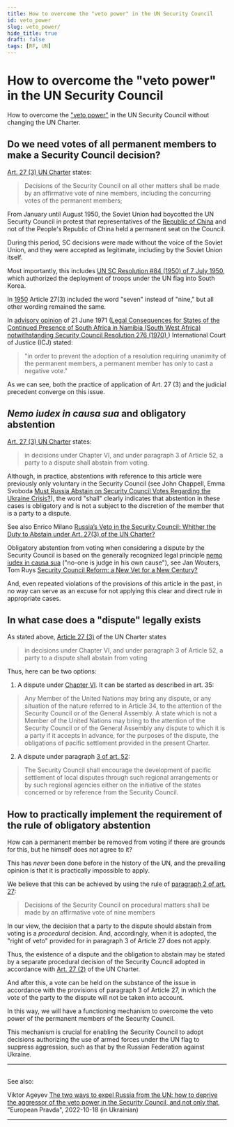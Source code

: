 ```yaml
---
title: How to overcome the "veto power" in the UN Security Council
id: veto_power
slug: veto_power/
hide_title: true
draft: false
tags: [RF, UN]
---
```



# How to overcome the "veto power" in the UN Security Council 

How to overcome the ["veto power"](https://en.wikipedia.org/wiki/United_Nations_Security_Council_veto_power) in the UN Security Council without changing the UN Charter.

## Do we need votes of all permanent members to make a Security Council decision?

[Art. 27 (3) UN Charter](https://www.un.org/en/about-us/un-charter/chapter-5) states:
> Decisions of the Security Council on all other matters shall be made by an affirmative vote of nine members, including the concurring votes of the permanent members;

From January until August 1950, the Soviet Union had boycotted the UN Security Council in protest that representatives of the [Republic of China](https://en.wikipedia.org/wiki/Taiwan) and not of the People's Republic of China held a permanent seat on the Council.

During this period, SC decisions were made without the voice of the Soviet Union, and they were accepted as legitimate, including by the Soviet Union itself.

Most importantly, this includes [UN SC Resolution #84 (1950) of 7 July 1950](https://en.wikipedia.org/wiki/United_Nations_Security_Council_Resolution_84), which authorized the deployment of troops under the UN flag into South Korea.

In [1950](https://treaties.un.org/doc/publication/ctc/uncharter.pdf) Article 27(3) included the word "seven" instead of "nine," but all other wording remained the same.

In [advisory opinion](https://www.icj-cij.org/public/files/case-related/53/053-19710621-ADV-01-00-EN.pdf) of 21 June 1971 ([Legal Consequences for States of the Continued Presence of South Africa in Namibia (South West Africa) notwithstanding Security Council Resolution 276 (1970) ](https://www.icj-cij.org/en/case/53)) International Court of Justice (ICJ) stated:

> "in order to prevent the adoption of a resolution requiring unanimity of the permanent members, a permanent member has only to cast a negative vote."

As we can see, both the practice of application of Art. 27 (3) and the judicial precedent converge on this issue.

## *Nemo iudex in causa sua* and obligatory abstention

[Art. 27 (3) UN Charter](https://www.un.org/en/about-us/un-charter/chapter-5) states:
>  in decisions under Chapter VI, and under paragraph 3 of Article 52, a party to a dispute shall abstain from voting.

Although, in practice, abstentions with reference to this article were previously only voluntary in the Security Council (see John Chappell, Emma Svoboda [Must Russia Abstain on Security Council Votes Regarding the Ukraine Crisis?](https://www.lawfareblog.com/must-russia-abstain-security-council-votes-regarding-ukraine-crisis)), the word "shall" clearly indicates that abstention in these cases is obligatory and is not a subject to the discretion of the member that is a party to a dispute.

See also Enrico Milano [Russia’s Veto in the Security Council: Whither the Duty to Abstain under Art. 27(3) of the UN Charter?](https://www.zaoerv.de/75_2015/75_2015_1_a_215_232.pdf)

Obligatory abstention from voting when considering a dispute by the Security Council is based on the generally recognized legal principle [nemo iudex in causa sua](https://en.wikipedia.org/wiki/Nemo_iudex_in_causa_sua) ("no-one is judge in his own cause"), see Jan Wouters, Tom Ruys [Security Council Reform: a New Vet for a New Century?](https://aei.pitt.edu/8980/1/ep9.pdf#page=16)

And, even repeated violations of the provisions of this article in the past, in no way can serve as an excuse for not applying this clear and direct rule in appropriate cases.

## In what case does a "dispute" legally exists 

As stated above, [Article 27 (3)](https://www.un.org/en/about-us/un-charter/chapter-5) of the UN Charter states 

>  in decisions under Chapter VI, and under paragraph 3 of Article 52, a party to a dispute shall abstain from voting 

Thus, here can be two options: 

1) A dispute under [Chapter VI](https://www.un.org/en/about-us/un-charter/chapter-6). It can be started as described in art. 35: 
> Any Member of the United Nations may bring any dispute, or any situation of the nature referred to in Article 34, to the attention of the Security Council or of the General Assembly.
> A state which is not a Member of the United Nations may bring to the attention of the Security Council or of the General Assembly any dispute to which it is a party if it accepts in advance, for the purposes of the dispute, the obligations of pacific settlement provided in the present Charter.

2) A dispute under paragraph [3 of art. 52](https://www.un.org/en/about-us/un-charter/chapter-8):
> The Security Council shall encourage the development of pacific settlement of local disputes through such regional arrangements or by such regional agencies either on the initiative of the states concerned or by reference from the Security Council. 

## How to practically implement the requirement of the rule of obligatory abstention 

How can a permanent member be removed from voting if there are grounds for this, but he himself does not agree to it? 

This has *never* been done before in the history of the UN, and the prevailing opinion is that it is practically impossible to apply. 

We believe that this can be achieved by using the rule of [paragraph 2 of art. 27](https://www.un.org/en/about-us/un-charter/chapter-5): 
> Decisions of the Security Council on procedural matters shall be made by an affirmative vote of nine members 

In our view, the decision that a party to the dispute should abstain from voting is a *procedural* decision. And, accordingly, when it is adopted, the "right of veto" provided for in paragraph 3 of Article 27 does not apply.

Thus, the existence of a dispute and the obligation to abstain may be stated by a separate procedural decision of the Security Council adopted in accordance with [Art. 27 (2)](https://www.un.org/en/about-us/un-charter/chapter-5) of the UN Charter. 

And after this, a vote can be held on the substance of the issue in accordance with the provisions of paragraph 3 of Article 27, in which the vote of the party to the dispute will not be taken into account.

In this way, we will have a functioning mechanism to overcome the veto power of the permanent members of the Security Council. 

This mechanism is crucial for enabling the Security Council to adopt decisions authorizing the use of armed forces under the UN flag to suppress aggression, such as that by the Russian Federation against Ukraine. 

---
<LiteYouTubeEmbed
    id="WcPJUgz_bq4"
    title='Viktor Ageyev: How to overcome the "veto power" in the UN Security Council'
    noCookie={false}
/>
---

See also:

Viktor Ageyev [The two ways to expel Russia from the UN: how to deprive the aggressor of the veto power in the Security Council, and not only that](https://www.eurointegration.com.ua/articles/2022/10/18/7148832/), "European Pravda", 2022-10-18 (in Ukrainian)

---

